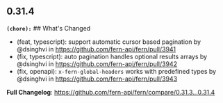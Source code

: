 ## 0.31.4
**`(chore):`** ## What's Changed
* (feat, typescript): support automatic cursor based pagination by @dsinghvi in https://github.com/fern-api/fern/pull/3941
* (fix, typescript): auto pagination handles optional results arrays by @dsinghvi in https://github.com/fern-api/fern/pull/3942
* (fix, openapi):  `x-fern-global-headers` works with predefined types by @dsinghvi in https://github.com/fern-api/fern/pull/3943


**Full Changelog**: https://github.com/fern-api/fern/compare/0.31.3...0.31.4

